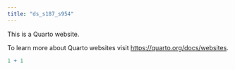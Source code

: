 ```yaml
---
title: "ds_s187_s954"
---
```


This is a Quarto website.

To learn more about Quarto websites visit <https://quarto.org/docs/websites>.

```r
1 + 1
```
